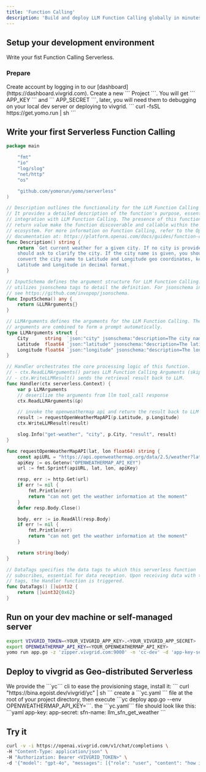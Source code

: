 ```yaml
---
title: 'Function Calling'
description: 'Build and deploy LLM Function Calling globally in minutes.'
---
```


## Setup your development environment

Write your fist Function Calling Serverless.

### Prepare

<AccordionGroup>
  <Accordion icon="rectangle-terminal" title="Create account on vivgrid">
    Create account by logging in to our [dashboard](https://dashboard.vivgrid.com).
    Create a new ``` Project ```. You will get ``` APP_KEY ``` and ``` APP_SECRET ```, 
		later, you will need them to debugging on your local dev server or deploying to vivgrid.
  </Accordion>
  <Accordion icon="github" title="Install the Stateful Serverless Framework: YoMo">
    ``` curl -fsSL https://get.yomo.run | sh ```
  </Accordion>
</AccordionGroup>

## Write your first Serverless Function Calling 

```go app.go
package main

	"fmt"
	"io"
	"log/slog"
	"net/http"
	"os"

	"github.com/yomorun/yomo/serverless"
)

// Description outlines the functionality for the LLM Function Calling feature.
// It provides a detailed description of the function's purpose, essential for
// integration with LLM Function Calling. The presence of this function and its
// return value make the function discoverable and callable within the LLM
// ecosystem. For more information on Function Calling, refer to the OpenAI
// documentation at: https://platform.openai.com/docs/guides/function-calling
func Description() string {
	return `Get current weather for a given city. If no city is provided, you 
	should ask to clarify the city. If the city name is given, you should 
	convert the city name to Latitude and Longitude geo coordinates, keeping 
	Latitude and Longitude in decimal format.`
}

// InputSchema defines the argument structure for LLM Function Calling. It
// utilizes jsonschema tags to detail the definition. For jsonschema in Go,
// see https://github.com/invopop/jsonschema.
func InputSchema() any {
	return &LLMArguments{}
}

// LLMArguments defines the arguments for the LLM Function Calling. These
// arguments are combined to form a prompt automatically.
type LLMArguments struct {
	City      string  `json:"city" jsonschema:"description=The city name to get the weather for"`
	Latitude  float64 `json:"latitude" jsonschema:"description=The latitude of the city, in decimal format, range should be in (-90, 90)"`
	Longitude float64 `json:"longitude" jsonschema:"description=The longitude of the city, in decimal format, range should be in (-180, 180)"`
}

// Handler orchestrates the core processing logic of this function.
// - ctx.ReadLLMArguments() parses LLM Function Calling Arguments (skip if none).
// - ctx.WriteLLMResult() sends the retrieval result back to LLM.
func Handler(ctx serverless.Context) {
	var p LLMArguments
	// deserilize the arguments from llm tool_call response
	ctx.ReadLLMArguments(&p)

	// invoke the openweathermap api and return the result back to LLM
	result := requestOpenWeatherMapAPI(p.Latitude, p.Longitude)
	ctx.WriteLLMResult(result)

	slog.Info("get-weather", "city", p.City, "result", result)
}

func requestOpenWeatherMapAPI(lat, lon float64) string {
	const apiURL = "https://api.openweathermap.org/data/2.5/weather?lat=%f&lon=%f&appid=%s&units=metric"
	apiKey := os.Getenv("OPENWEATHERMAP_API_KEY")
	url := fmt.Sprintf(apiURL, lat, lon, apiKey)

	resp, err := http.Get(url)
	if err != nil {
		fmt.Println(err)
		return "can not get the weather information at the moment"
	}
	defer resp.Body.Close()

	body, err := io.ReadAll(resp.Body)
	if err != nil {
		fmt.Println(err)
		return "can not get the weather information at the moment"
	}

	return string(body)
}

// DataTags specifies the data tags to which this serverless function
// subscribes, essential for data reception. Upon receiving data with these
// tags, the Handler function is triggered.
func DataTags() []uint32 {
	return []uint32{0x62}
}

```

## Run on your dev machine or self-managed server

```sh
export VIVGRID_TOKEN=<YOUR_VIVGRID_APP_KEY>.<YOUR_VIVGRID_APP_SECRET>
export OPENWEATHERMAP_API_KEY=<YOUR_OPENWEATHERMAP_API_KEY>
yomo run app.go -z 'zipper.vivgrid.com:9000' -n 'cc-dev' -d 'app-key-secret:<VIVGRID_TOKEN>'
```

## Deploy to vivgrid as Geo-distributed Serverless

<AccordionGroup>
  <Accordion icon="message-bot" title="Install the cli">
    We provide the ```yc``` cli to ease the provisioning stage, install it:
    ``` curl "https://bina.egoist.dev/vivgrid/yc" | sh ```
  </Accordion>
  <Accordion icon="rocket" title="Deploy your serverless to all regions">
  create a ```yc.yaml ``` file at the root of your project directory, then execute 
    ```yc deploy app.go --env OPENWEATHERMAP_API_KEY=<YOUR_OPENWEATHERMAP_API_KEY>```. the ```yc.yaml``` file should look like this:
		```yaml
		app-key: <APP_KEY>
		app-secret: <APP_SECRET>
		sfn-name: llm_sfn_get_weather
		```
  </Accordion>
</AccordionGroup>

## Try it

```sh
curl -v -i https://openai.vivgrid.com/v1/chat/completions \
-H "Content-Type: application/json" \
-H "Authorization: Bearer <VIVGRID_TOKEN>" \
-d '{"model": "gpt-4o", "messages": [{"role": "user", "content": "how is the weather today in Paris and Tokyo?"}], "stream": true}'
```
